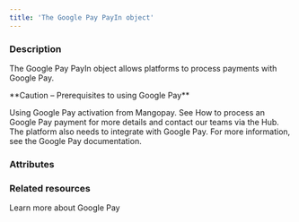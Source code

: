 ```yaml
---
title: 'The Google Pay PayIn object'
---
```


  
### Description
The Google Pay PayIn object allows platforms to process payments with Google Pay.   

<Warning>  
**Caution – Prerequisites to using Google Pay** 
  
Using Google Pay activation from Mangopay. See How to process an Google Pay payment for more details and contact our teams via the Hub.  
The platform also needs to integrate with Google Pay. For more information, see the Google Pay documentation.   
</Warning>

### Attributes  

<Id />  

<Tag />  

<CreationDate />  

<AuthorId1 />  

<DebitedFunds11 />  

<CreditedFunds9 />  

<Fees8 />  

<Status1 />  

<ResultCode />  

<ResultMessage />  

<ExecutionDate />  

<Type />  

<Nature />  

<CreditedWalletId1 />  

<PaymentType9 />  

<ExecutionType />  

<StatementDescriptor />  

<SecureMode />  

<SecureModeReturnURL />  

<SecureModeRedirectURL />  

<SecureModeNeeded />  

<SecurityInfo />  

<BrowserInfo />  

<IpAddress />  

<PaymentData />  

<Billing2 />  

<Shipping3 />  

<ProfilingAttemptReference />

### Related resources

<CardGroup cols={2}>
    <Card
        title="Guide"
        href="/guides/payment-methods/google-pay"
    >
        Learn more about Google Pay
    </Card>
</CardGroup>